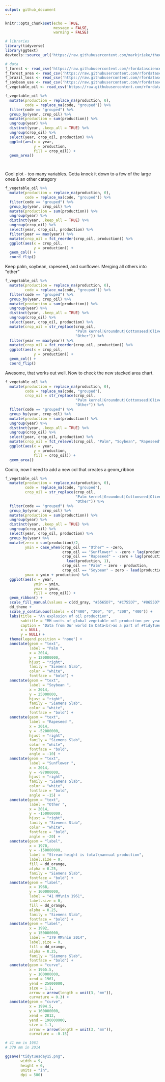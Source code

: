 ```yaml
---
output: github_document
---
```


```r
knitr::opts_chunk$set(echo = TRUE,
                      message = FALSE,
                      warning = FALSE)
```

```r
# libraries
library(tidyverse)
library(ggtext)
devtools::source_url('https://raw.githubusercontent.com/markjrieke/thedatadiary/main/dd_theme_elements/dd_theme_elements.R')

# data
f_forest <- read_csv('https://raw.githubusercontent.com/rfordatascience/tidytuesday/master/data/2021/2021-04-06/forest.csv')
f_forest_area <- read_csv('https://raw.githubusercontent.com/rfordatascience/tidytuesday/master/data/2021/2021-04-06/forest_area.csv')
f_brazil_loss <- read_csv('https://raw.githubusercontent.com/rfordatascience/tidytuesday/master/data/2021/2021-04-06/brazil_loss.csv')
f_soybean_use <- read_csv('https://raw.githubusercontent.com/rfordatascience/tidytuesday/master/data/2021/2021-04-06/soybean_use.csv')
f_vegetable_oil <- read_csv('https://raw.githubusercontent.com/rfordatascience/tidytuesday/master/data/2021/2021-04-06/vegetable_oil.csv')

f_vegetable_oil %>%
  mutate(production = replace_na(production, 0),
         code = replace_na(code, "grouped")) %>%
  filter(code == "grouped") %>%
  group_by(year, crop_oil) %>%
  mutate(production = sum(production)) %>%
  ungroup(year) %>%
  distinct(year, .keep_all = TRUE) %>%
  ungroup(crop_oil) %>%
  select(year, crop_oil, production) %>%
  ggplot(aes(x = year,
             y = production,
             fill = crop_oil)) +
  geom_area()

  
```

Cool plot - too many variables. Gotta knock it down to a few of the large ones & an other category

```r
f_vegetable_oil %>%
  mutate(production = replace_na(production, 0),
         code = replace_na(code, "grouped")) %>%
  filter(code == "grouped") %>%
  group_by(year, crop_oil) %>%
  mutate(production = sum(production)) %>%
  ungroup(year) %>%
  distinct(year, .keep_all = TRUE) %>%
  ungroup(crop_oil) %>%
  select(year, crop_oil, production) %>%
  filter(year == max(year)) %>%
  mutate(crop_oil = fct_reorder(crop_oil, production)) %>%
  ggplot(aes(x = crop_oil,
             y = production)) +
  geom_col() +
  coord_flip()
```

Keep palm, soybean, rapeseed, and sunflower. Merging all others into "other"

```r
f_vegetable_oil %>%
  mutate(production = replace_na(production, 0),
         code = replace_na(code, "grouped")) %>%
  filter(code == "grouped") %>%
  group_by(year, crop_oil) %>%
  mutate(production = sum(production)) %>%
  ungroup(year) %>%
  distinct(year, .keep_all = TRUE) %>%
  ungroup(crop_oil) %>%
  select(year, crop_oil, production) %>%
  mutate(crop_oil = str_replace(crop_oil, 
                                "Palm kernel|Groundnut|Cottonseed|Olive, virgin|Maize|Coconut \\(copra\\)|Sesame|Linseed|Safflower",
                                "Other")) %>%
  filter(year == max(year)) %>%
  mutate(crop_oil = fct_reorder(crop_oil, production)) %>%
  ggplot(aes(x = crop_oil,
             y = production)) +
  geom_col() +
  coord_flip()
```

Awesome, that works out well. Now to check the new stacked area chart.

```r
f_vegetable_oil %>%
  mutate(production = replace_na(production, 0),
         code = replace_na(code, "grouped"),
         crop_oil = str_replace(crop_oil, 
                                "Palm kernel|Groundnut|Cottonseed|Olive, virgin|Maize|Coconut \\(copra\\)|Sesame|Linseed|Safflower",
                                "Other")) %>%
  filter(code == "grouped") %>%
  group_by(year, crop_oil) %>%
  mutate(production = sum(production)) %>%
  ungroup(year) %>%
  distinct(year, .keep_all = TRUE) %>%
  ungroup(crop_oil) %>%
  select(year, crop_oil, production) %>%
  mutate(crop_oil = fct_relevel(crop_oil, "Palm", "Soybean", "Rapeseed", "Sunflower", "Other")) %>%
  ggplot(aes(x = year,
             y = production,
             fill = crop_oil)) +
  geom_area()

```

Coolio, now I need to add a new col that creates a geom_ribbon
```r
f_vegetable_oil %>%
  mutate(production = replace_na(production, 0),
         code = replace_na(code, "grouped"),
         crop_oil = str_replace(crop_oil, 
                                "Palm kernel|Groundnut|Cottonseed|Olive, virgin|Maize|Coconut \\(copra\\)|Sesame|Linseed|Safflower",
                                "Other")) %>%
  filter(code == "grouped") %>%
  group_by(year, crop_oil) %>%
  mutate(production = sum(production)) %>%
  ungroup(year) %>%
  distinct(year, .keep_all = TRUE) %>%
  ungroup(crop_oil) %>%
  select(year, crop_oil, production) %>%
  group_by(year) %>%
  mutate(zero = sum(production)/2,
         ymin = case_when(crop_oil == "Other" ~ -zero,
                          crop_oil == "Sunflower" ~ -zero + lag(production, 3),
                          crop_oil == "Rapeseed" ~ -zero + lag(production, 2) + 
                            lead(production, 1),
                          crop_oil == "Palm" ~ zero - production,
                          crop_oil == "Soybean" ~ zero - lead(production, 2) - production),
         ymax = ymin + production) %>%
  ggplot(aes(x = year,
             ymin = ymin,
             ymax = ymax,
             fill = crop_oil)) +
  geom_ribbon() +
  scale_fill_manual(values = c(dd_gray, "#5565D7", "#C755D7", "#8655D7", "#D755A6")) +
  dd_theme +
  scale_y_continuous(labels = c("400", "200", "0", "200", "400")) +
  labs(title = "An explosion of oil production",
       subtitle = "MM units of global vegetable oil production per year, by crop type",
       caption = "Data from Our world In Data<br>as a part of #TidyTuesday",
       x = NULL,
       y = NULL) +
  theme(legend.position = "none") +
  annotate(geom = "text",
           label = "Palm ",
           x = 2014,
           y = 120000000,
           hjust = "right",
           family = "Siemens Slab",
           color = "white",
           fontface = "bold") +
  annotate(geom = "text",
           label = "Soybean ",
           x = 2014,
           y = 25000000,
           hjust = "right",
           family = "Siemens Slab",
           color = "white",
           fontface = "bold") +
  annotate(geom = "text",
           label = "Rapeseed ",
           x = 2014,
           y = -52000000,
           hjust = "right",
           family = "Siemens Slab",
           color = "white",
           fontface = "bold",
           angle = -10) +
  annotate(geom = "text",
           label = "Sunflower ",
           x = 2014,
           y = -97000000,
           hjust = "right",
           family = "Siemens Slab",
           color = "white",
           fontface = "bold",
           angle = -15) +
  annotate(geom = "text",
           label = "Other ",
           x = 2014,
           y = -150000000,
           hjust = "right",
           family = "Siemens Slab",
           color = "white",
           fontface = "bold",
           angle = -20) +
  annotate(geom = "label",
           x = 1970,
           y = -150000000,
           label = "Stream height is total\nannual production",
           label.size = 0,
           fill = dd_orange,
           alpha = 0.25,
           family = "Siemens Slab",
           fontface = "bold") +
  annotate(geom = "label",
           x = 1968,
           y = 100000000,
           label = "41 MM\nin 1961",
           label.size = 0,
           fill = dd_orange,
           alpha = 0.25,
           family = "Siemens Slab",
           fontface = "bold") +
  annotate(geom = "label",
           x = 1992,
           y = 150000000,
           label = "379 MM\nin 2014",
           label.size = 0,
           fill = dd_orange,
           alpha = 0.25,
           family = "Siemens Slab",
           fontface = "bold") +
  annotate(geom = "curve",
           x = 1965.5,
           y = 100000000,
           xend = 1961,
           yend = 25000000,
           size = 1.1,
           arrow = arrow(length = unit(3, "mm")),
           curvature = 0.3) +
  annotate(geom = "curve",
           x = 1994.5,
           y = 160000000,
           xend = 2012,
           yend = 190000000,
           size = 1.1,
           arrow = arrow(length = unit(3, "mm")),
           curvature = -0.15)

# 41 mm in 1961
# 379 mm in 2014

ggsave("tidytuesday15.png",
       width = 9,
       height = 6,
       units = "in",
       dpi = 500)
```








